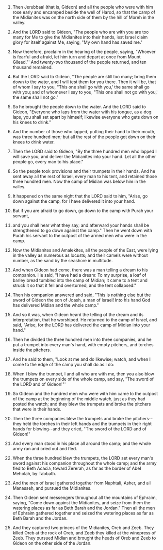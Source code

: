 
1. Then Jerubbaal (that is, Gideon) and all the people who were with him rose early and encamped beside the well of Harod, so that the camp of the Midianites was on the north side of them by the hill of Moreh in the valley.

2. And the LORD said to Gideon, "The people who are with you are too many for Me to give the Midianites into their hands, lest Israel claim glory for itself against Me, saying, "My own hand has saved me.'

3. Now therefore, proclaim in the hearing of the people, saying, "Whoever is fearful and afraid, let him turn and depart at once from Mount Gilead."' And twenty-two thousand of the people returned, and ten thousand remained.

4. But the LORD said to Gideon, "The people are still too many; bring them down to the water, and I will test them for you there. Then it will be, that of whom I say to you, "This one shall go with you,' the same shall go with you; and of whomever I say to you, "This one shall not go with you,' the same shall not go."

5. So he brought the people down to the water. And the LORD said to Gideon, "Everyone who laps from the water with his tongue, as a dog laps, you shall set apart by himself; likewise everyone who gets down on his knees to drink."

6. And the number of those who lapped, putting their hand to their mouth, was three hundred men; but all the rest of the people got down on their knees to drink water.

7. Then the LORD said to Gideon, "By the three hundred men who lapped I will save you, and deliver the Midianites into your hand. Let all the other people go, every man to his place."

8. So the people took provisions and their trumpets in their hands. And he sent away all the rest of Israel, every man to his tent, and retained those three hundred men. Now the camp of Midian was below him in the valley.

9. It happened on the same night that the LORD said to him, "Arise, go down against the camp, for I have delivered it into your hand.

10. But if you are afraid to go down, go down to the camp with Purah your servant,

11. and you shall hear what they say; and afterward your hands shall be strengthened to go down against the camp." Then he went down with Purah his servant to the outpost of the armed men who were in the camp.

12. Now the Midianites and Amalekites, all the people of the East, were lying in the valley as numerous as locusts; and their camels were without number, as the sand by the seashore in multitude.

13. And when Gideon had come, there was a man telling a dream to his companion. He said, "I have had a dream: To my surprise, a loaf of barley bread tumbled into the camp of Midian; it came to a tent and struck it so that it fell and overturned, and the tent collapsed."

14. Then his companion answered and said, "This is nothing else but the sword of Gideon the son of Joash, a man of Israel! Into his hand God has delivered Midian and the whole camp."

15. And so it was, when Gideon heard the telling of the dream and its interpretation, that he worshiped. He returned to the camp of Israel, and said, "Arise, for the LORD has delivered the camp of Midian into your hand."

16. Then he divided the three hundred men into three companies, and he put a trumpet into every man's hand, with empty pitchers, and torches inside the pitchers.

17. And he said to them, "Look at me and do likewise; watch, and when I come to the edge of the camp you shall do as I do:

18. When I blow the trumpet, I and all who are with me, then you also blow the trumpets on every side of the whole camp, and say, "The sword of the LORD and of Gideon!"'

19. So Gideon and the hundred men who were with him came to the outpost of the camp at the beginning of the middle watch, just as they had posted the watch; and they blew the trumpets and broke the pitchers that were in their hands.

20. Then the three companies blew the trumpets and broke the pitchers--they held the torches in their left hands and the trumpets in their right hands for blowing--and they cried, "The sword of the LORD and of Gideon!"

21. And every man stood in his place all around the camp; and the whole army ran and cried out and fled.

22. When the three hundred blew the trumpets, the LORD set every man's sword against his companion throughout the whole camp; and the army fled to Beth Acacia, toward Zererah, as far as the border of Abel Meholah, by Tabbath.

23. And the men of Israel gathered together from Naphtali, Asher, and all Manasseh, and pursued the Midianites.

24. Then Gideon sent messengers throughout all the mountains of Ephraim, saying, "Come down against the Midianites, and seize from them the watering places as far as Beth Barah and the Jordan." Then all the men of Ephraim gathered together and seized the watering places as far as Beth Barah and the Jordan.

25. And they captured two princes of the Midianites, Oreb and Zeeb. They killed Oreb at the rock of Oreb, and Zeeb they killed at the winepress of Zeeb. They pursued Midian and brought the heads of Oreb and Zeeb to Gideon on the other side of the Jordan.


